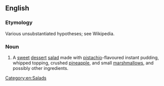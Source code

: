 ==English==

===Etymology===
Various unsubstantiated hypotheses; see Wikipedia.

===Noun===
{{en-noun}}
{{wikipedia}}

# A [[sweet]] [[dessert]] [[salad]] made with [[pistachio]]-flavoured instant pudding, whipped topping, crushed [[pineapple]], and small [[marshmallow]]s, and possibly other ingredients.

[[Category:en:Salads]]